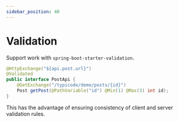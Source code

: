 ```yaml
---
sidebar_position: 40
---
```



# Validation

Support work with `spring-boot-starter-validation`.

```java
@HttpExchange("${api.post.url}")
@Validated
public interface PostApi {
    @GetExchange("/typicode/demo/posts/{id}")
    Post getPost(@PathVariable("id") @Min(1) @Max(3) int id);
}
```

This has the advantage of ensuring consistency of client and server validation rules.
